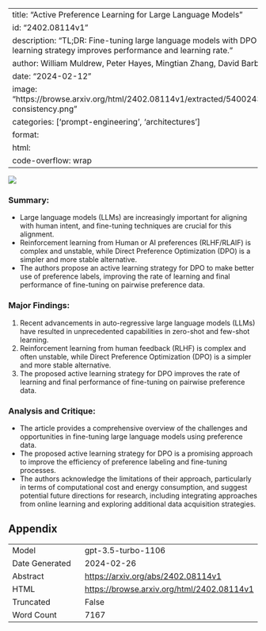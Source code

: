 
---
title: "Active Preference Learning for Large Language Models"
id: "2402.08114v1"
description: "TL;DR: Fine-tuning large language models with DPO active learning strategy improves performance and learning rate."
author: William Muldrew, Peter Hayes, Mingtian Zhang, David Barber
date: "2024-02-12"
image: "https://browse.arxiv.org/html/2402.08114v1/extracted/5400243/figs/gpt-consistency.png"
categories: ['prompt-engineering', 'architectures']
format:
  html:
    code-overflow: wrap
---

![](https://browse.arxiv.org/html/2402.08114v1/extracted/5400243/figs/gpt-consistency.png)

### Summary:
- Large language models (LLMs) are increasingly important for aligning with human intent, and fine-tuning techniques are crucial for this alignment.
- Reinforcement learning from Human or AI preferences (RLHF/RLAIF) is complex and unstable, while Direct Preference Optimization (DPO) is a simpler and more stable alternative.
- The authors propose an active learning strategy for DPO to make better use of preference labels, improving the rate of learning and final performance of fine-tuning on pairwise preference data.

### Major Findings:
1. Recent advancements in auto-regressive large language models (LLMs) have resulted in unprecedented capabilities in zero-shot and few-shot learning.
2. Reinforcement learning from human feedback (RLHF) is complex and often unstable, while Direct Preference Optimization (DPO) is a simpler and more stable alternative.
3. The proposed active learning strategy for DPO improves the rate of learning and final performance of fine-tuning on pairwise preference data.

### Analysis and Critique:
- The article provides a comprehensive overview of the challenges and opportunities in fine-tuning large language models using preference data.
- The proposed active learning strategy for DPO is a promising approach to improve the efficiency of preference labeling and fine-tuning processes.
- The authors acknowledge the limitations of their approach, particularly in terms of computational cost and energy consumption, and suggest potential future directions for research, including integrating approaches from online learning and exploring additional data acquisition strategies.

## Appendix

|          |          |
|----------|----------|
| Model     | gpt-3.5-turbo-1106       |
| Date Generated     | 2024-02-26       |
| Abstract | [https://arxiv.org/abs/2402.08114v1](https://arxiv.org/abs/2402.08114v1)        |
| HTML     | [https://browse.arxiv.org/html/2402.08114v1](https://browse.arxiv.org/html/2402.08114v1)       |
| Truncated       | False       |
| Word Count       | 7167       |
